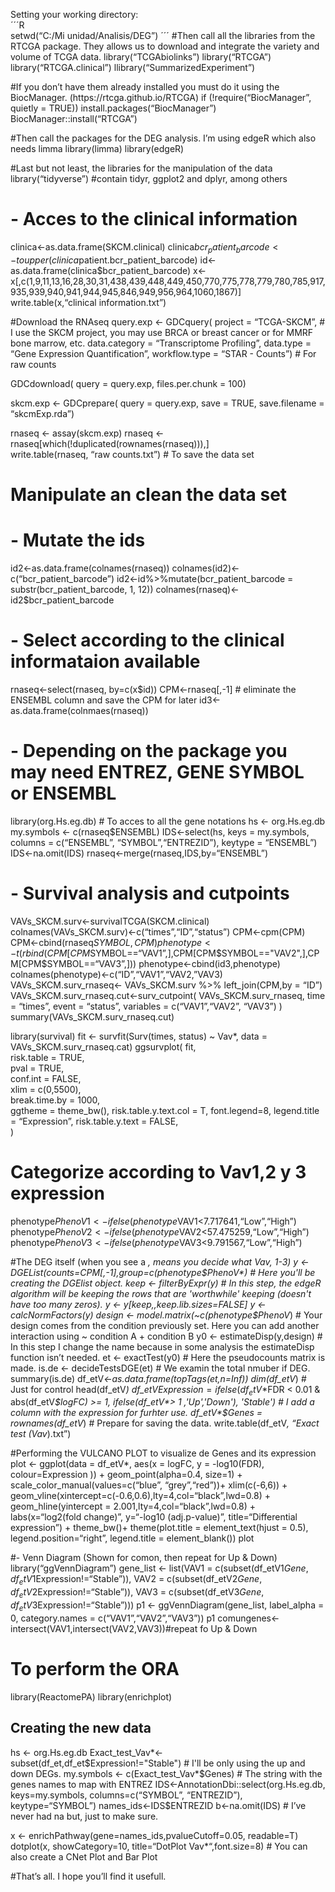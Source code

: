 Setting your working directory:  
´´´R  
setwd("C:/Mi unidad/Analisis/DEG")
´´´
#Then call all the libraries from the RTCGA package. They allows us to download and integrate the variety and volume of TCGA data.
library("TCGAbiolinks")
library("RTCGA")
library("RTCGA.clinical")
llibrary("SummarizedExperiment")

#If you don't have them already installed you must do it using the BiocManager. (https://rtcga.github.io/RTCGA)
if (!require("BiocManager", quietly = TRUE))
    install.packages("BiocManager")
BiocManager::install("RTCGA")

#Then call the packages for the DEG analysis. I'm using edgeR which also needs limma
library(limma)
library(edgeR)

#Last but not least, the libraries for the manipulation of the data
library("tidyverse") #contain tidyr, ggplot2 and dplyr, among others

# - Acces to the clinical information
clinica<-as.data.frame(SKCM.clinical)
clinica$bcr_patient_barcode<-toupper(clinica$patient.bcr_patient_barcode) 
id<-as.data.frame(clinica$bcr_patient_barcode)
x<-x[,c(1,9,11,13,16,28,30,31,438,439,448,449,450,770,775,778,779,780,785,917,935,939,940,941,944,945,846,949,956,964,1060,1867)]
write.table(x,"clinical information.txt")

#Download the RNAseq
query.exp <- GDCquery(
  project = "TCGA-SKCM", # I use the SKCM project, you may use BRCA or breast cancer or for MMRF bone marrow, etc.
  data.category = "Transcriptome Profiling",
  data.type = "Gene Expression Quantification",
  workflow.type = "STAR - Counts") # For raw counts

GDCdownload(
  query = query.exp,
  files.per.chunk = 100)

skcm.exp <- GDCprepare(
  query = query.exp,
  save = TRUE,
  save.filename = "skcmExp.rda")

rnaseq <- assay(skcm.exp)
rnaseq <- rnaseq[which(!duplicated(rownames(rnaseq))),]   
write.table(rnaseq, "raw counts.txt") # To save the data set

# Manipulate an clean the data set
# - Mutate the ids 
id2<-as.data.frame(colnames(rnaseq))
colnames(id2)<-c("bcr_patient_barcode")
id2<-id%>%mutate(bcr_patient_barcode = substr(bcr_patient_barcode, 1, 12))
colnames(rnaseq)<-id2$bcr_patient_barcode

# - Select according to the clinical informataion available
rnaseq<-select(rnaseq, by=c(x$id))
CPM<-rnaseq[,-1] # eliminate the ENSEMBL column and save the CPM for later
id3<-as.data.frame(colnmaes(rnaseq))

# - Depending on the package you may need ENTREZ, GENE SYMBOL or ENSEMBL 
library(org.Hs.eg.db) # To acces to all the gene notations
hs <- org.Hs.eg.db 
my.symbols <- c(rnaseq$ENSEMBL)
IDS<-select(hs, 
            keys = my.symbols,
            columns = c("ENSEMBL", "SYMBOL","ENTREZID"),
            keytype = "ENSEMBL")
IDS<-na.omit(IDS)
rnaseq<-merge(rnaseq,IDS,by="ENSEMBL")

# - Survival analysis and cutpoints
VAVs_SKCM.surv<-survivalTCGA(SKCM.clinical)
colnames(VAVs_SKCM.surv)<-c("times","ID","status")
CPM<-cpm(CPM)
CPM<-cbind(rnaseq$SYMBOL,CPM)
phenotype<-t(rbind(CPM[CPM$SYMBOL=="VAV1",],CPM[CPM$SYMBOL=="VAV2",],CPM[CPM$SYMBOL=="VAV3",]))
phenotype<-cbind(id3,phenotype)
colnames(phenotype)<-c("ID","VAV1","VAV2,"VAV3)
VAVs_SKCM.surv_rnaseq<- VAVs_SKCM.surv %>% left_join(CPM,by = "ID")
VAVs_SKCM.surv_rnaseq.cut<-surv_cutpoint(
  VAVs_SKCM.surv_rnaseq,
  time = "times",
  event = "status",
  variables = c("VAV1","VAV2", "VAV3")
)
summary(VAVs_SKCM.surv_rnaseq.cut)

library(survival)
fit <- survfit(Surv(times, status) ~ Vav*,
               data = VAVs_SKCM.surv_rnaseq.cat)
ggsurvplot(
   fit,                     
   risk.table = TRUE,       
   pval = TRUE,             
   conf.int = FALSE,                  
   xlim = c(0,5500),      
   break.time.by = 1000,    
   ggtheme = theme_bw(), 
   risk.table.y.text.col = T, 
  font.legend=8, 
  legend.title = "Expression",
  risk.table.y.text = FALSE,                          
)


# Categorize according to Vav1,2 y 3 expression
phenotype$PhenoV1<-ifelse(phenotype$VAV1<7.717641,"Low","High")
phenotype$PhenoV2<-ifelse(phenotype$VAV2<57.475259,"Low","High")
phenotype$PhenoV3<-ifelse(phenotype$VAV3<9.791567,"Low","High")

#The DEG itself (when you see a *, means you decide what Vav, 1-3)
y <- DGEList(counts=CPM[,-1],group=c(phenotype$PhenoV*) # Here you'll be creating the DGElist object.
keep <- filterByExpr(y) # In this step, the edgeR algorithm will be keeping the rows that are 'worthwhile' keeping (doesn't have too many zeros).
y <- y[keep,,keep.lib.sizes=FALSE]
y <- calcNormFactors(y)
design <- model.matrix(~c(phenotype$PhenoV*) # Your design comes from the condition previously set. Here you can add another interaction using ~ condition A + condition B
y0 <- estimateDisp(y,design) # In this step I change the name because in some analysis the estimateDisp function isn't needed.
et <- exactTest(y0) # Here the pseudocounts matrix is made.
is.de <- decideTestsDGE(et) # We examin the total nmuber if DEG.
summary(is.de)
df_etV*<-as.data.frame(topTags(et,n=Inf))
dim(df_etV*) # Just for control
head(df_etV*)
df_etV*$Expression = ifelse(df_etV*$FDR < 0.01 & abs(df_etV*$logFC) >= 1, 
                               ifelse(df_etV*> 1 ,'Up','Down'),
                               'Stable') # I add a column with the expression for furhter use.
df_etV*$Genes = rownames(df_etV*) # Prepare for saving the data.
write.table(df_etV*, "Exact test (Vav*).txt") 

#Performing the VULCANO PLOT to visualize de Genes and its expression
plot <- ggplot(data = df_etV*, 
               aes(x = logFC, 
                   y = -log10(FDR), 
                   colour=Expression
               )) +
  geom_point(alpha=0.4, size=1) +
  scale_color_manual(values=c("blue", "grey","red"))+
  xlim(c(-6,6)) +
  geom_vline(xintercept=c(-0.6,0.6),lty=4,col="black",lwd=0.8) +
  geom_hline(yintercept = 2.001,lty=4,col="black",lwd=0.8) +
  labs(x="log2(fold change)",
       y="-log10 (adj.p-value)",
       title="Differential expression")  +
  theme_bw()+
  theme(plot.title = element_text(hjust = 0.5), 
        legend.position="right",
        legend.title = element_blank())
plot

#- Venn Diagram (Shown for comon, then repeat for Up & Down)
library("ggVennDiagram")
gene_list <- list(VAV1 = c(subset(df_etV1$Gene,df_etV1$Expression!="Stable")),
                  VAV2 = c(subset(df_etV2$Gene,df_etV2$Expression!="Stable")),
                  VAV3 = c(subset(df_etV3$Gene,df_etV3$Expression!="Stable")))
p1 <- ggVennDiagram(gene_list, label_alpha = 0,
                    category.names = c("VAV1","VAV2","VAV3"))
p1
comungenes<-intersect(VAV1,intersect(VAV2,VAV3))#repeat fo Up & Down
                       
# To perform the ORA 
library(ReactomePA)
library(enrichplot)

## Creating the new data
hs <- org.Hs.eg.db
Exact_test_Vav*<-subset(df_et,df_et$Expression!="Stable") # I'll be only using the up and down DEGs.
my.symbols <- c(Exact_test_Vav*$Genes) # The string with the genes names to map with ENTREZ
IDS<-AnnotationDbi::select(org.Hs.eg.db, keys=my.symbols, columns=c("SYMBOL", "ENTREZID"), keytype="SYMBOL")
names_ids<-IDS$ENTREZID
b<-na.omit(IDS) # I've never had na but, just to make sure.
                     
x <- enrichPathway(gene=names_ids,pvalueCutoff=0.05, readable=T)
dotplot(x, showCategory=10, title="DotPlot Vav*",font.size=8) # You can also create a CNet Plot and Bar Plot

#That's all. I hope you'll find it usefull.
